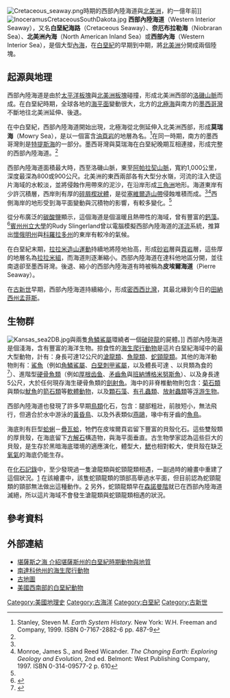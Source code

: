 [[File:Cretaceous_seaway.png|right]]時期的西部內陸海道與[[北美洲|北美洲]]，約一億年前]]
[[File:InoceramusCretaceousSouthDakota.jpg|right]]
'''西部內陸海道'''（Western Interior Seaway），又名'''白堊紀海路'''（Cretaceous Seaway）、'''奈厄布拉勒海'''（Niobraran Sea）、'''北美洲內海'''（North American Inland Sea）或'''西部內海'''（Western Interior Sea），是個大型[[內海|內海]]，在[[白堊紀|白堊紀]]的早期到中期，將[[北美洲|北美洲]]分開成兩個陸塊。

== 起源與地理 ==
西部內陸海道是由於[[太平洋板塊|太平洋板塊]]與[[北美洲板塊|北美洲板塊]]碰撞，形成北美洲西部的[[洛磯山脈|洛磯山脈]]而成。在白堊紀時期，全球各地的[[海平面|海平面]]變動很大，北方的[[北極海|北極海]]與南方的[[墨西哥灣|墨西哥灣]]不斷地往北美洲延伸、後退。

在中白堊紀，西部內陸海道開始出現，北極海從北側延伸入北美洲西部，形成'''莫瑞海'''（Mowry Sea），是以一個富含[[油頁岩|油頁岩]]的地層為名。<ref name="stanley">Stanley, Steven M. ''Earth System History.'' New York: W.H. Freeman and Company, 1999. ISBN 0-7167-2882-6 pp. 487-9</ref>在同一時期，南方的墨西哥灣則是[[特提斯海|特提斯海]]的一部分。墨西哥灣與莫瑞海在白堊紀晚期互相連接，形成完整的西部內陸海道。<ref name="stanley" /> 

西部內陸海道面積最大時，西至洛磯山脈，東至[[阿帕拉契山脈|阿帕拉契山脈]]，寬約1,000公里，深度最深為800或900公尺。北美洲的東西兩部各有大型分水嶺，河流的注入使這片海域的水較淡，並將侵蝕作用帶來的泥沙，在沿岸形成[[三角洲|三角洲]]地形。海道東岸有少許沉積層，西岸則有厚的[[碎屑楔狀體|碎屑楔狀體]]，是從[[塞維爾造山帶|塞維爾造山帶]]侵蝕堆積而成。<ref name="stanley" /><ref name="monroe">Monroe, James S., and Reed Wicander. ''The Changing Earth: Exploring Geology and Evolution'', 2nd ed. Belmont: West Publishing Company, 1997. ISBN 0-314-09577-2 p. 610</ref>西側海岸的地形受到海平面變動與沉積物的影響，有較多變化。<ref name="stanley" />

從分布廣泛的[[碳酸鹽|碳酸鹽]]顯示，這個海道是個溫暖且熱帶性的海域，曾有豐富的[[鈣藻|鈣藻]]。<ref name="oceansofkansas1">{{cite web
  | title = Oceans of Kansas Paleontology
  | publisher = Mike Everhart
  | url = http://www.oceansofkansas.com/index2.html
  | accessdate = 2007-02-06
  | archive-date = 2007-08-28
  | archive-url = https://web.archive.org/web/20070828183329/http://www.oceansofkansas.com/index2.html
  | dead-url = yes
  }}</ref>[[賓州州立大學|賓州州立大學]]的Rudy Slingerland曾以電腦模擬西部內陸海道的[[洋流|洋流]]系統，推算出[[懷俄明州|懷俄明州]]與[[科羅拉多州|科羅拉多州]]的東岸有較冷的氣候。

在白堊紀末期，[[拉拉米造山運動|拉拉米造山運動]]持續地將陸地抬高，形成[[砂岩|砂岩]]層與[[頁岩|頁岩]]層，這些厚的地層名為[[拉拉米組|拉拉米組]]，而海道則逐漸縮小。西部內陸海道在達科他地區分開，並往南退卻至墨西哥灣。後退、縮小的西部內陸海道有時被稱為'''皮埃爾海道'''（Pierre Seaway）。

在[[古新世|古新世]]早期，西部內陸海道持續縮小，形成[[密西西比灣|密西西比灣]]，其最北緣到今日的[[田納西州|田納西州]][[孟菲斯_(田納西州)|孟菲斯]]。

== 生物群 ==
[[File:Kansas_sea2DB.jpg|thumb]]與兩隻[[角鱗鯊屬|角鱗鯊屬]]環繞者一個[[破碎龍|破碎龍]]的屍體。]]
西部內陸海道是個淺海，含有豐富的海洋生物。掠食性的[[海生爬行動物|海生爬行動物]]是這片白堊紀海域中的最大型動物，計有：身長可達12公尺的[[滄龍類|滄龍類]]、[[魚龍類|魚龍類]]、[[蛇頸龍類|蛇頸龍類]]。其他的海洋動物則有：[[鯊魚|鯊魚]]（例如[[角鱗鯊屬|角鱗鯊屬]]、[[白堊刺甲鯊屬|白堊刺甲鯊屬]]，以及體長可達 {{Convert|10|m}}、以貝類為食的{{link-en|蒙氏翼柱頭鯊|Ptychodus mortoni}}<ref>{{cite news |last=Walker |first=Matt |url=http://news.bbc.co.uk/earth/hi/earth_news/newsid_8530000/8530995.stm |title=Giant predatory shark fossil unearthed in Kansas |newspaper=BBC Earth News |date=24 February 2010 |accessdate=16 April 2013 |archive-date=2021-04-14 |archive-url=https://web.archive.org/web/20210414225725/http://news.bbc.co.uk/earth/hi/earth_news/newsid_8530000/8530995.stm |dead-url=no }}</ref>）、進階型[[硬骨魚類|硬骨魚類]]（例如[[厚根齿鱼属|厚根齿鱼]]、[[矛齒魚|矛齒魚]]與[[班納博格米努斯魚|班納博格米努斯魚]]）、以及身長達5公尺，大於任何現存海生硬骨魚類的[[劍射魚|劍射魚]]。海中的非脊椎動物則包含：[[菊石類|菊石類]]與類似[[魷魚|魷魚]]的[[箭石類|箭石類]]等[[軟體動物|軟體動物]]，以及[[顆石藻|顆石藻]]、[[有孔蟲類|有孔蟲類]]、[[放射蟲類|放射蟲類]]等[[浮游生物|浮游生物]]。

西部內陸海道也發現了許多早期[[鳥類|鳥類]]化石，包含：腿部粗壯，前肢短小，無法飛行，但適合於水中游泳的[[黃昏鳥|黃昏鳥]]、以及外表類似[[燕鷗|燕鷗]]，喙中有牙齒的[[魚鳥|魚鳥]]。

海底則有巨型[[蛤蜊|蛤蜊]]－[[疊瓦蛤|疊瓦蛤]]，牠們在皮埃爾頁岩留下豐富的貝殼化石。這些雙殼類的厚貝殼，在海底留下[[方解石|方解石]]構造物，與海平面垂直。古生物學家認為這些巨大的貝殼，是生存於黑暗海底環境的適應演化，體型大，[[鰓|鰓]]也相對較大，使貝殼在缺乏[[氧氣|氧氣]]的海底仍能生存。

在[[化石記錄|化石記錄]]中，至少發現過一隻滄龍類與蛇頸龍類相遇，一副過時的繪畫中重建了這個狀況。[http://www.oceansofkansas.com/Tylo-prey.html]{{Webarchive|url=https://archive.is/20120629180241/http://www.oceansofkansas.com/Tylo-prey.html |date=2012-06-29 }} 在該繪畫中，該隻蛇頸龍類的頭部高舉過水平面，但目前認為蛇頸龍類的頸部無法做出這種動作。[http://www.oceansofkansas.com/Ples-roam.html]{{Webarchive|url=https://archive.is/20121208141250/http://www.oceansofkansas.com/Ples-roam.html |date=2012-12-08 }} 另外，蛇頸龍類早在[[森諾曼階|森諾曼階]]就已在西部內陸海道滅絕，所以這片海域不會發生滄龍類與蛇頸龍類相遇的狀況。

== 參考資料 ==
<references />

== 外部連結 ==
* [http://www.oceansofkansas.com/ 堪薩斯之海 介紹堪薩斯州的白堊紀時期動物與地質] {{Wayback|url=http://www.oceansofkansas.com/ |date=20210216002734 }}
* [https://web.archive.org/web/20080313221033/http://www.northern.edu/natsource/earth/Marine1.htm 南達科他州的海生爬行動物]
* [https://web.archive.org/web/20080605025352/http://hcc.mygeotravel.org/earth/plate/paleomap.htm 古地圖]
* [http://www.elasmo.com/frameMe.html?file=paleo/fauna/ut_cret.html&menu=bin/menu_fauna-alt.html 美國西南部的白堊紀動物] {{Wayback|url=http://www.elasmo.com/frameMe.html?file=paleo%2Ffauna%2Fut_cret.html&menu=bin%2Fmenu_fauna-alt.html |date=20200625092240 }}

[[Category:美國地理史|Category:美國地理史]]
[[Category:古海洋|Category:古海洋]]
[[Category:白堊紀|Category:白堊紀]]
[[Category:古新世|Category:古新世]]